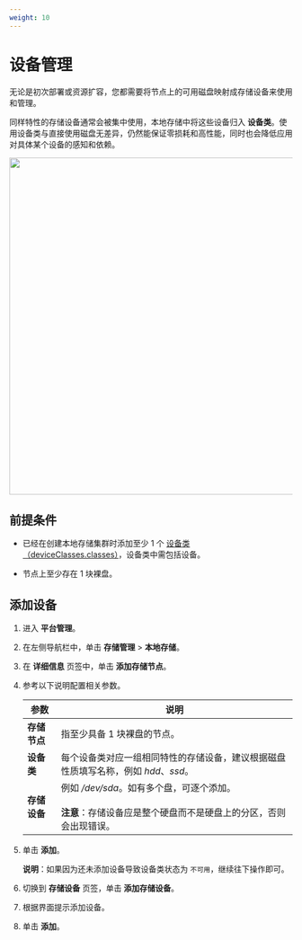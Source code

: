 ```yaml
---
weight: 10
---
```


# 设备管理



无论是初次部署或资源扩容，您都需要将节点上的可用磁盘映射成存储设备来使用和管理。



同样特性的存储设备通常会被集中使用，本地存储中将这些设备归入 **设备类**。使用设备类与直接使用磁盘无差异，仍然能保证零损耗和高性能，同时也会降低应用对具体某个设备的感知和依赖。

<img src="../assets/topolvmdevice.png" width = "600" />



## 前提条件

* 已经在创建本地存储集群时添加至少 1 个  [设备类（deviceClasses.classes）](/storage/storagesystem_topolvm/installation.mdx)，设备类中需包括设备。

* 节点上至少存在 1 块裸盘。

## 添加设备

1. 进入 **平台管理**。

1. 在左侧导航栏中，单击 **存储管理** > **本地存储**。


3. 在 **详细信息** 页签中，单击 **添加存储节点**。
4. 参考以下说明配置相关参数。

    
    |参数| 说明     |
    | -------- | -----  | 
    | **存储节点**   | 指至少具备 1 块裸盘的节点。 |
    | **设备类**  | 每个设备类对应一组相同特性的存储设备，建议根据磁盘性质填写名称，例如 *hdd*、*ssd*。|
    | **存储设备**   | 例如 */dev/sda*。如有多个盘，可逐个添加。 <br/> <br/> <b>注意</b>：存储设备应是整个硬盘而不是硬盘上的分区，否则会出现错误。|
    
4. 单击 **添加**。

    **说明**：如果因为还未添加设备导致设备类状态为 `不可用`，继续往下操作即可。

3. 切换到 **存储设备** 页签，单击 **添加存储设备**。
4. 根据界面提示添加设备。
6. 单击 **添加**。  


